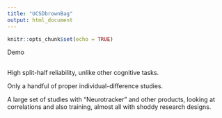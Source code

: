 ```yaml
---
title: "UCSDbrownBag"
output: html_document
---
```


```r
knitr::opts_chunk$set(echo = TRUE)
```

Demo

##

High split-half reliability, unlike other cognitive tasks.
<!--Headed to Portland-->

Only a handful of proper individual-difference studies.

A large set of studies with "Neurotracker" and other products, looking at correlations and also training, almost all with shoddy research designs.
